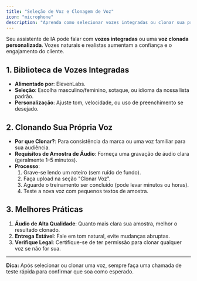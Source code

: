 ```yaml
---
title: "Seleção de Voz e Clonagem de Voz"
icon: "microphone"
description: "Aprenda como selecionar vozes integradas ou clonar sua própria voz para seus assistentes de IA"
---
```


Seu assistente de IA pode falar com **vozes integradas** ou uma **voz clonada personalizada**. Vozes naturais e realistas aumentam a confiança e o engajamento do cliente.

## 1. Biblioteca de Vozes Integradas

- **Alimentado por**: ElevenLabs.
- **Seleção**: Escolha masculino/feminino, sotaque, ou idioma da nossa lista padrão.
- **Personalização**: Ajuste tom, velocidade, ou uso de preenchimento se desejado.

## 2. Clonando Sua Própria Voz

- **Por que Clonar?**: Para consistência da marca ou uma voz familiar para sua audiência.
- **Requisitos de Amostra de Áudio**: Forneça uma gravação de áudio clara (geralmente 1–5 minutos).
- **Processo**:
  1. Grave-se lendo um roteiro (sem ruído de fundo).
  2. Faça upload na seção "Clonar Voz".
  3. Aguarde o treinamento ser concluído (pode levar minutos ou horas).
  4. Teste a nova voz com pequenos textos de amostra.

## 3. Melhores Práticas

1. **Áudio de Alta Qualidade**: Quanto mais clara sua amostra, melhor o resultado clonado.
2. **Entrega Estável**: Fale em tom natural, evite mudanças abruptas.
3. **Verifique Legal**: Certifique-se de ter permissão para clonar qualquer voz se não for sua.

---

**Dica:** Após selecionar ou clonar uma voz, sempre faça uma chamada de teste rápida para confirmar que soa como esperado.
